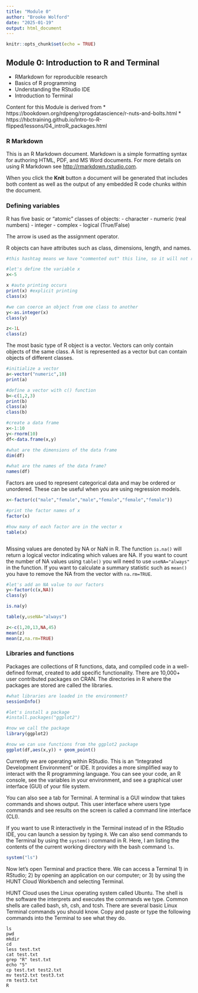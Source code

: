 ```yaml
---
title: "Module 0"
author: "Brooke Wolford"
date: "2025-01-19"
output: html_document
---
```


```r
knitr::opts_chunk$set(echo = TRUE)
```

## Module 0: Introduction to R and Terminal

* RMarkdown for reproducible research
* Basics of R programming
* Understanding the RStudio IDE
* Introduction to Terminal

Content for this Module is derived from
* https://bookdown.org/rdpeng/rprogdatascience/r-nuts-and-bolts.html
* https://hbctraining.github.io/Intro-to-R-flipped/lessons/04_introR_packages.html

### R Markdown
This is an R Markdown document. Markdown is a simple formatting syntax for authoring HTML, PDF, and MS Word documents. For more details on using R Markdown see <http://rmarkdown.rstudio.com>.

When you click the **Knit** button a document will be generated that includes both content as well as the output of any embedded R code chunks within the document. 

### Defining variables
R has five basic or “atomic” classes of objects:
- character
- numeric (real numbers)
- integer
- complex
- logical (True/False)

The arrow is used as the assignment operator. 

R objects can have attributes such as class, dimensions, length, and names.

```r
#this hashtag means we have "commented out" this line, so it will not run

#let's define the variable x 
x<-5

x #auto printing occurs
print(x) #explicit printing
class(x)

#we can coerce an object from one class to another
y<-as.integer(x)
class(y)

z<-1L
class(z)
```

The most basic type of R object is a vector. Vectors can only contain objects of the same class. A list is represented as a vector but can contain objects of different classes.
```r

#initialize a vector
a<-vector("numeric",10)
print(a)

#define a vector with c() function
b<-c(1,2,3)
print(b)
class(a)
class(b)

#create a data frame
x<-1:10
y<-rnorm(10)
df<-data.frame(x,y)

#what are the dimensions of the data frame
dim(df)

#what are the names of the data frame?
names(df)

```

Factors are used to represent categorical data and may be ordered or unordered. These can be useful when you are using regression models.
```r

x<-factor(c("male","female","male","female","female","female"))

#print the factor names of x
factor(x)

#how many of each factor are in the vector x
table(x)



```

Missing values are denoted by NA or NaN in R. The function `is.na()` will return a logical vector indicating which values are NA. If you want to count the number of NA values using `table()` you will need to use `useNA="always"` in the function. If you want to calculate a summary statistic such as `mean()` you have to remove the NA from the vector with `na.rm=TRUE`.

```r

#let's add an NA value to our factors
y<-factor(c(x,NA))
class(y)

is.na(y)

table(y,useNA="always")

z<-c(1,20,13,NA,45)
mean(z) 
mean(z,na.rm=TRUE)

```

### Libraries and functions
Packages are collections of R functions, data, and compiled code in a well-defined format, created to add specific functionality. There are 10,000+ user contributed packages on CRAN. The directories in R where the packages are stored are called the libraries.

```r

#what libraries are loaded in the environment?
sessionInfo()

#let's install a package
#install.packages("ggplot2")

#now we call the package
library(ggplot2)

#now we can use functions from the ggplot2 package
ggplot(df,aes(x,y)) + geom_point()

```

Currently we are operating within RStudio. This is an "Integrated Development Environment" or IDE. It provides a more simplified way to interact with the R programming language. You can see your code, an R console, see the variables in your environment, and see a graphical user interface (GUI) of your file system. 

You can also see a tab for Terminal. A terminal is a GUI window that takes commands and shows output. This user interface where users type commands and see results on the screen is called a command line interface (CLI). 

If you want to use R interactively in the Terminal instead of in the RStudio IDE, you can launch a session by typing `R`. We can also send commands to the Terminal by using the `system()` command in R. Here, I am listing the contents of the current working directory with the bash command `ls`. 

```r

system("ls")

```

Now let's open Terminal and practice there. We can access a Terminal 1) in RStudio; 2) by opening an application on our computer; or 3) by using the HUNT Cloud Workbench and selecting Terminal.

HUNT Cloud uses the Linux operating system called Ubuntu. The shell is the software the interprets and executes the commands we type. Common shells are called bash, sh, csh, and tcsh. There are several basic Linux Terminal commands you should know. Copy and paste or type the following commands into the Terminal to see what they do.


```
ls
pwd
mkdir
cd
less test.txt
cat test.txt
grep "R" test.txt
echo "5"
cp test.txt test2.txt
mv test2.txt test3.txt
rm test3.txt
R
```

